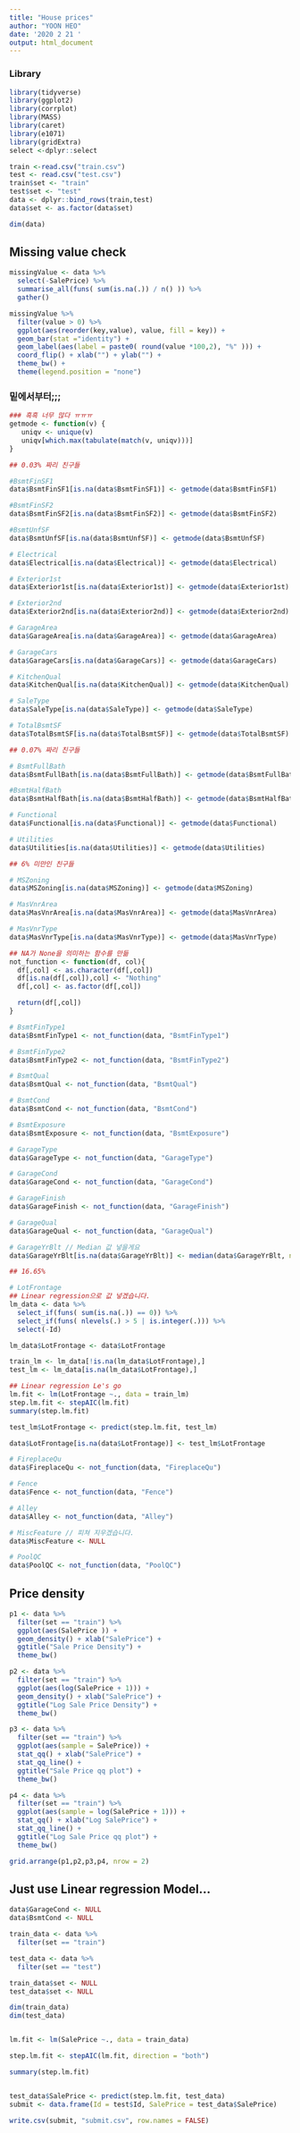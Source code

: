 ```yaml
---
title: "House prices"
author: "YOON HEO"
date: '2020 2 21 '
output: html_document
---
```


### Library
```r
library(tidyverse)
library(ggplot2)
library(corrplot)
library(MASS)
library(caret)
library(e1071)
library(gridExtra)
select <-dplyr::select
```

```r
train <-read.csv("train.csv")
test <- read.csv("test.csv")
train$set <- "train"
test$set <- "test"
data <- dplyr::bind_rows(train,test)
data$set <- as.factor(data$set)

dim(data)
```

## Missing value check

```r

missingValue <- data %>%
  select(-SalePrice) %>%
  summarise_all(funs( sum(is.na(.)) / n() )) %>%
  gather()

missingValue %>%
  filter(value > 0) %>%
  ggplot(aes(reorder(key,value), value, fill = key)) +
  geom_bar(stat ="identity") +
  geom_label(aes(label = paste0( round(value *100,2), "%" ))) +
  coord_flip() + xlab("") + ylab("") +
  theme_bw() +
  theme(legend.position = "none")
```

### 밑에서부터;;;

```r


### 흑흑 너무 많다 ㅠㅠㅠ
getmode <- function(v) {
   uniqv <- unique(v)
   uniqv[which.max(tabulate(match(v, uniqv)))]
}

## 0.03% 짜리 친구들

#BsmtFinSF1
data$BsmtFinSF1[is.na(data$BsmtFinSF1)] <- getmode(data$BsmtFinSF1)

#BsmtFinSF2
data$BsmtFinSF2[is.na(data$BsmtFinSF2)] <- getmode(data$BsmtFinSF2)

#BsmtUnfSF
data$BsmtUnfSF[is.na(data$BsmtUnfSF)] <- getmode(data$BsmtUnfSF)

# Electrical 
data$Electrical[is.na(data$Electrical)] <- getmode(data$Electrical)

# Exterior1st
data$Exterior1st[is.na(data$Exterior1st)] <- getmode(data$Exterior1st)

# Exterior2nd
data$Exterior2nd[is.na(data$Exterior2nd)] <- getmode(data$Exterior2nd)

# GarageArea
data$GarageArea[is.na(data$GarageArea)] <- getmode(data$GarageArea)

# GarageCars
data$GarageCars[is.na(data$GarageCars)] <- getmode(data$GarageCars)

# KitchenQual
data$KitchenQual[is.na(data$KitchenQual)] <- getmode(data$KitchenQual)

# SaleType
data$SaleType[is.na(data$SaleType)] <- getmode(data$SaleType)

# TotalBsmtSF
data$TotalBsmtSF[is.na(data$TotalBsmtSF)] <- getmode(data$TotalBsmtSF)

## 0.07% 짜리 친구들

# BsmtFullBath
data$BsmtFullBath[is.na(data$BsmtFullBath)] <- getmode(data$BsmtFullBath)

#BsmtHalfBath
data$BsmtHalfBath[is.na(data$BsmtHalfBath)] <- getmode(data$BsmtHalfBath)

# Functional
data$Functional[is.na(data$Functional)] <- getmode(data$Functional)

# Utilities
data$Utilities[is.na(data$Utilities)] <- getmode(data$Utilities)

## 6% 미만인 친구들

# MSZoning
data$MSZoning[is.na(data$MSZoning)] <- getmode(data$MSZoning)

# MasVnrArea
data$MasVnrArea[is.na(data$MasVnrArea)] <- getmode(data$MasVnrArea)

# MasVnrType
data$MasVnrType[is.na(data$MasVnrType)] <- getmode(data$MasVnrType)

## NA가 None을 의미하는 함수를 만듦
not_function <- function(df, col){
  df[,col] <- as.character(df[,col])
  df[is.na(df[,col]),col] <- "Nothing"
  df[,col] <- as.factor(df[,col])

  return(df[,col])
}

# BsmtFinType1
data$BsmtFinType1 <- not_function(data, "BsmtFinType1")

# BsmtFinType2
data$BsmtFinType2 <- not_function(data, "BsmtFinType2")

# BsmtQual
data$BsmtQual <- not_function(data, "BsmtQual")

# BsmtCond
data$BsmtCond <- not_function(data, "BsmtCond")

# BsmtExposure
data$BsmtExposure <- not_function(data, "BsmtExposure")

# GarageType
data$GarageType <- not_function(data, "GarageType")

# GarageCond
data$GarageCond <- not_function(data, "GarageCond")

# GarageFinish
data$GarageFinish <- not_function(data, "GarageFinish")

# GarageQual
data$GarageQual <- not_function(data, "GarageQual")

# GarageYrBlt // Median 값 넣을게요
data$GarageYrBlt[is.na(data$GarageYrBlt)] <- median(data$GarageYrBlt, na.rm = TRUE)

## 16.65% 

# LotFrontage
## Linear regression으로 값 넣겠습니다.
lm_data <- data %>%
  select_if(funs( sum(is.na(.)) == 0)) %>%
  select_if(funs( nlevels(.) > 5 | is.integer(.))) %>%
  select(-Id)

lm_data$LotFrontage <- data$LotFrontage

train_lm <- lm_data[!is.na(lm_data$LotFrontage),]
test_lm <- lm_data[is.na(lm_data$LotFrontage),]

## Linear regression Le's go
lm.fit <- lm(LotFrontage ~., data = train_lm)
step.lm.fit <- stepAIC(lm.fit)
summary(step.lm.fit)

test_lm$LotFrontage <- predict(step.lm.fit, test_lm)

data$LotFrontage[is.na(data$LotFrontage)] <- test_lm$LotFrontage

# FireplaceQu
data$FireplaceQu <- not_function(data, "FireplaceQu")

# Fence
data$Fence <- not_function(data, "Fence")

# Alley
data$Alley <- not_function(data, "Alley")

# MiscFeature // 피쳐 지우겠습니다.
data$MiscFeature <- NULL

# PoolQC 
data$PoolQC <- not_function(data, "PoolQC")

```

## Price density

```r

p1 <- data %>%
  filter(set == "train") %>%
  ggplot(aes(SalePrice )) +
  geom_density() + xlab("SalePrice") +
  ggtitle("Sale Price Density") + 
  theme_bw()

p2 <- data %>%
  filter(set == "train") %>%
  ggplot(aes(log(SalePrice + 1))) +
  geom_density() + xlab("SalePrice") +
  ggtitle("Log Sale Price Density") + 
  theme_bw()

p3 <- data %>%
  filter(set == "train") %>%
  ggplot(aes(sample = SalePrice)) +
  stat_qq() + xlab("SalePrice") +
  stat_qq_line() +
  ggtitle("Sale Price qq plot") +
  theme_bw()

p4 <- data %>%
  filter(set == "train") %>%
  ggplot(aes(sample = log(SalePrice + 1))) +
  stat_qq() + xlab("Log SalePrice") +
  stat_qq_line() +
  ggtitle("Log Sale Price qq plot") +
  theme_bw()

grid.arrange(p1,p2,p3,p4, nrow = 2)
```


## Just use Linear regression Model...
```r

data$GarageCond <- NULL
data$BsmtCond <- NULL

train_data <- data %>%
  filter(set == "train")

test_data <- data %>%
  filter(set == "test")

train_data$set <- NULL
test_data$set <- NULL

dim(train_data)
dim(test_data)


lm.fit <- lm(SalePrice ~., data = train_data)

step.lm.fit <- stepAIC(lm.fit, direction = "both")

summary(step.lm.fit)


test_data$SalePrice <- predict(step.lm.fit, test_data)
submit <- data.frame(Id = test$Id, SalePrice = test_data$SalePrice)

write.csv(submit, "submit.csv", row.names = FALSE)

```































